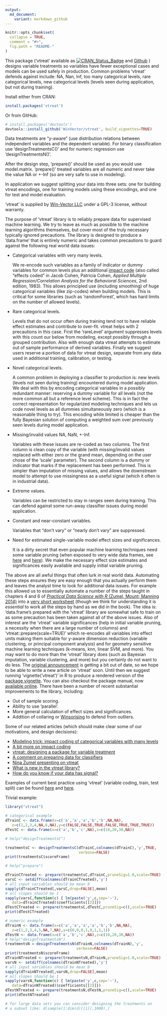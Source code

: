 ```yaml
---
output:
  md_document:
    variant: markdown_github
---
```


<!-- README.md is generated from README.Rmd. Please edit that file -->



```r
knitr::opts_chunk$set(
  collapse = TRUE,
  comment = "#>",
  fig.path = "README-"
)

```

This package ('vtreat' available as [![CRAN_Status_Badge](http://www.r-pkg.org/badges/version/vtreat)](https://cran.r-project.org/package=vtreat) and [Github](https://github.com/WinVector/vtreat) ) designs variable treatments so variables have fewer exceptional cases and models can be used safely in production.  Common problems 'vtreat' defends against include: NA, Nan, Inf, too many categorical levels, rare categorical levels, new categorical levels (levels seen during application, but not during training).

Install either from CRAN:

```r
install.packages('vtreat')
```

Or from GitHub:

```r
# install.packages('devtools')
devtools::install_github('WinVector/vtreat', build_vignettes=TRUE)
```

Data treatments are "y-aware" (use distribution relations between
independent variables and the dependent variable).  For binary
classification use 'designTreatmentsC()' and for numeric regression
use 'designTreatmentsN()'.

After the design step, 'prepare()' should be used as you would use
model.matrix.  'prepare()' treated variables are all numeric and never
take the value NA or +-Inf (so are very safe to use in modeling).

In application we suggest splitting your data into three sets: one for
building vtreat encodings, one for training models using these
encodings, and one for test and model evaluation.

'vtreat' is supplied by [Win-Vector LLC](http://www.win-vector.com) under a GPL-3 license, without warranty. 

The purpose of 'vtreat' library is to reliably prepare data for
supervised machine learning. We try to leave as much as possible to the
machine learning algorithms themselves, but cover most of the truly
necessary typically ignored precautions. The library is designed to
produce a 'data.frame' that is entirely numeric and takes common
precautions to guard against the following real world data issues:

-   Categorical variables with very many levels.

    We re-encode such variables as a family of indicator or dummy
    variables for common levels plus an additional [impact
    code](http://www.win-vector.com/blog/2012/07/modeling-trick-impact-coding-of-categorical-variables-with-many-levels/)
    (also called "effects coded" in Jacob Cohen, Patricia Cohen,
    *Applied Multiple Regression/Correlation Analysis for the Behavioral
    Sciences*, 2nd edition, 1983). This allows principled use
    (including smoothing) of huge categorical variables (like zip-codes)
    when building models. This is critical for some libraries (such as
    'randomForest', which has hard limits on the number of
    allowed levels).

-   Rare categorical levels.

    Levels that do not occur often during training tend not to have
    reliable effect estimates and contribute to over-fit.  vtreat
    helps with 2 precautions in this case.  First the 'rareLevel'
    argument suppresses levels with this count our below from
    modeling, except possibly through a grouped contribution.  Also
    with enough data vtreat attempts to estimate out of sample
    performance of derived variables.  Finally we suggest users
    reserve a portion of data for vtreat design, separate from any
    data used in additional training, calibration, or testing.

-   Novel categorical levels.

    A common problem in deploying a classifier to production is: new
    levels (levels not seen during training) encountered during
    model application. We deal with this by encoding categorical
    variables in a possibly redundant manner: reserving a dummy variable
    for all levels (not the more common all but a reference
    level scheme). This is in fact the correct representation for
    regularized modeling techniques and lets us code novel levels as all
    dummies simultaneously zero (which is a reasonable thing to try).
    This encoding while limited is cheaper than the fully Bayesian
    solution of computing a weighted sum over previously seen levels
    during model application.

-   Missing/invalid values NA, NaN, +-Inf.

    Variables with these issues are re-coded as two columns. The first
    column is clean copy of the variable (with missing/invalid values
    replaced with either zero or the grand mean, depending on the user
    chose of the 'scale' parameter). The second column is a dummy or
    indicator that marks if the replacement has been performed. This is
    simpler than imputation of missing values, and allows the downstream
    model to attempt to use missingness as a useful signal (which it
    often is in industrial data).

-   Extreme values.

    Variables can be restricted to stay in ranges seen during training.
    This can defend against some run-away classifier issues during
    model application.

-   Constant and near-constant variables.

    Variables that "don't vary" or "nearly don't vary" are suppressed.

-   Need for estimated single-variable model effect sizes
    and significances.

    It is a dirty secret that even popular machine learning techniques
    need some variable pruning (when exposed to very wide data frames,
    see
    [here](http://www.win-vector.com/blog/2014/02/bad-bayes-an-example-of-why-you-need-hold-out-testing/)
    and [here](https://www.youtube.com/watch?v=X_Rn3EOEjGE)). We make
    the necessary effect size estimates and significances easily
    available and supply initial variable pruning.

The above are all awful things that often lurk in real world data.
Automating these steps ensures they are easy enough that you actually
perform them and leaves the analyst time to look for additional data
issues. For example this allowed us to essentially automate a number of
the steps taught in chapters 4 and 6 of [*Practical Data Science with R*
(Zumel, Mount; Manning 2014)](http://practicaldatascience.com/) into a
[very short
worksheet](http://winvector.github.io/KDD2009/KDD2009RF.html) (though we
think for understanding it is *essential* to work all the steps by hand
as we did in the book). The idea is: 'data.frame's prepared with the
'vtreat' library are somewhat safe to train on as some precaution has
been taken against all of the above issues. Also of interest are the
'vtreat' variable significances (help in initial variable pruning, a
necessity when there are a large number of columns) and
'vtreat::prepare(scale=TRUE)' which re-encodes all variables into effect
units making them suitable for y-aware dimension reduction (variable
clustering, or principal component analysis) and for geometry sensitive
machine learning techniques (k-means, knn, linear SVM, and more). You
may want to do more than the 'vtreat' library does (such as Bayesian
imputation, variable clustering, and more) but you certainly do not want
to do less. The [original
announcement](http://www.win-vector.com/blog/2014/08/vtreat-designing-a-package-for-variable-treatment/)
is getting a bit out of date, so we hope to be able to write a new
article on 'vtreat' soon. Until then we suggest running
'vignette('vtreat')' in R to produce a rendered version of the [package
vignette](https://cran.r-project.org/web/packages/vtreat/vignettes/vtreat.html).
You can also checkout the package manual, now [available
online](https://cran.r-project.org/web/packages/vtreat/vtreat.pdf).
There have been a number of recent substantial improvements to the
library, including:

-   Out of sample scoring.
-   Ability to use 'parallel'.
-   More general calculation of effect sizes and significances.
-   Addition of collaring or
    [Winsorising](https://en.wikipedia.org/wiki/Winsorising) to defend
    from outliers.

Some of our related articles (which should make clear some of our
motivations, and design decisions):

-   [Modeling trick: impact coding of categorical variables with many
    levels](http://www.win-vector.com/blog/2012/07/modeling-trick-impact-coding-of-categorical-variables-with-many-levels/)
-   [A bit more on impact
    coding](http://www.win-vector.com/blog/2012/08/a-bit-more-on-impact-coding/)
-   [vtreat: designing a package for variable
    treatment](http://www.win-vector.com/blog/2014/08/vtreat-designing-a-package-for-variable-treatment/)
-   [A comment on preparing data for
    classifiers](http://www.win-vector.com/blog/2014/12/a-comment-on-preparing-data-for-classifiers/)
-   [Nina Zumel presenting on
    vtreat](http://www.slideshare.net/ChesterChen/vtreat)
-   [What is new in the vtreat
    library?](http://www.win-vector.com/blog/2015/05/what-is-new-in-the-vtreat-library/)
-   [How do you know if your data has signal?](http://www.win-vector.com/blog/2015/08/how-do-you-know-if-your-data-has-signal/)

Examples of current best practice using 'vtreat' (variable
coding, train, test split) can be found
[here](http://winvector.github.io/vtreat/Overfit.html) and
[here](http://winvector.github.io/KDD2009/KDD2009RF.html).


Trivial example:


```r
library("vtreat")

# categorical example
dTrainC <- data.frame(x=c('a','a','a','b','b',NA,NA),
   z=c(1,2,3,4,NA,6,NA),y=c(FALSE,FALSE,TRUE,FALSE,TRUE,TRUE,TRUE))
dTestC <- data.frame(x=c('a','b','c',NA),z=c(10,20,30,NA))

# help("designTreatmentsC")

treatmentsC <- designTreatmentsC(dTrainC,colnames(dTrainC),'y',TRUE,
                                 verbose=FALSE)
print(treatmentsC$scoreFrame)

# help("prepare")

dTrainCTreated <- prepare(treatmentsC,dTrainC,pruneSig=1.0,scale=TRUE)
varsC <- setdiff(colnames(dTrainCTreated),'y')
# all input variables should be mean 0
sapply(dTrainCTreated[,varsC,drop=FALSE],mean)
# all slopes should be 1
sapply(varsC,function(c) { lm(paste('y',c,sep='~'),
   data=dTrainCTreated)$coefficients[[2]]})
dTestCTreated <- prepare(treatmentsC,dTestC,pruneSig=c(),scale=TRUE)
print(dTestCTreated)
```

```r
# numeric example
dTrainN <- data.frame(x=c('a','a','a','a','b','b',NA,NA),
   z=c(1,2,3,4,5,NA,7,NA),y=c(0,0,0,1,0,1,1,1))
dTestN <- data.frame(x=c('a','b','c',NA),z=c(10,20,30,NA))
# help("designTreatmentsN")
treatmentsN = designTreatmentsN(dTrainN,colnames(dTrainN),'y',
                                verbose=FALSE)
print(treatmentsN$scoreFrame)
dTrainNTreated <- prepare(treatmentsN,dTrainN,pruneSig=1.0,scale=TRUE)
varsN <- setdiff(colnames(dTrainNTreated),'y')
# all input variables should be mean 0
sapply(dTrainNTreated[,varsN,drop=FALSE],mean) 
# all slopes should be 1
sapply(varsN,function(c) { lm(paste('y',c,sep='~'),
   data=dTrainNTreated)$coefficients[[2]]}) 
dTestNTreated <- prepare(treatmentsN,dTestN,pruneSig=c(),scale=TRUE)
print(dTestNTreated)

# for large data sets you can consider designing the treatments on 
# a subset like: d[sample(1:dim(d)[[1]],1000),]

```
